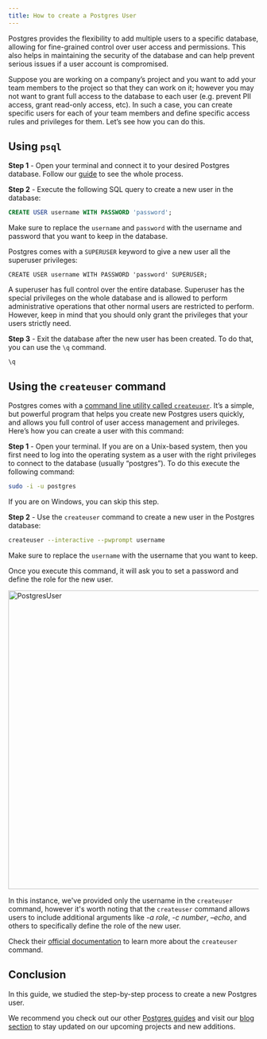 ```yaml
---
title: How to create a Postgres User
---
```



Postgres provides the flexibility to add multiple users to a specific database, allowing for fine-grained control over user access and permissions. This also helps in maintaining the security of the database and can help prevent serious issues if a user account is compromised.

Suppose you are working on a company’s project and you want to add your team members to the project so that they can work on it; however you may not want to grant full access to the database to each user (e.g. prevent PII access, grant read-only access, etc). In such a case, you can create specific users for each of your team members and define specific access rules and privileges for them. Let’s see how you can do this.

## Using `psql`

**Step 1** - Open your terminal and connect it to your desired Postgres database. Follow our [guide](https://tembo.io/docs/postgres_guides/how-to-connect-to-postgres/) to see the whole process.

**Step 2** - Execute the following SQL query to create a new user in the database:

```sql
CREATE USER username WITH PASSWORD 'password';
```

Make sure to replace the `username` and `password` with the username and password that you want to keep in the database.

Postgres comes with a `SUPERUSER` keyword to give a new user all the superuser privileges:

```
CREATE USER username WITH PASSWORD 'password' SUPERUSER;
```

A superuser has full control over the entire database. Superuser has the special privileges on the whole database and is allowed to perform administrative operations that other normal users are restricted to perform. However, keep in mind that you should only grant the privileges that your users strictly need.

**Step 3** - Exit the database after the new user has been created. To do that, you can use the `\q` command.

```
\q
```

## Using the `createuser` command

Postgres comes with a [command line utility called `createuser`](https://www.postgresql.org/docs/current/app-createuser.html). It’s a simple, but powerful program that helps you create new Postgres users quickly, and allows you full control of user access management and privileges. Here’s how you can create a user with this command:

**Step 1** - Open your terminal. If you are on a Unix-based system, then you first need to log into the operating system as a user with the right privileges to connect to the database (usually “postgres”). To do this execute the following command:

```sh
sudo -i -u postgres
```

If you are on Windows, you can skip this step.

**Step 2** - Use the `createuser` command to create a new user in the Postgres database:

```sh
createuser --interactive --pwprompt username
```

Make sure to replace the `username` with the username that you want to keep.

Once you execute this command, it will ask you to set a password and define the role for the new user.

<Image src={PostgresUser} width="600" alt="PostgresUser" />

In this instance, we've provided only the username in the `createuser` command, however it's worth noting that the `createuser` command allows users to include additional arguments like _-a role_, _-c number_, _–echo_, and others to specifically define the role of the new user.

Check their [official documentation](https://www.postgresql.org/docs/current/app-createuser.html) to learn more about the `createuser` command.

## Conclusion

In this guide, we studied the step-by-step process to create a new Postgres user.

We recommend you check out our other [Postgres guides](https://tembo.io/docs/category/postgres-guides/) and visit our [blog section](https://tembo.io/blog/) to stay updated on our upcoming projects and new additions.
